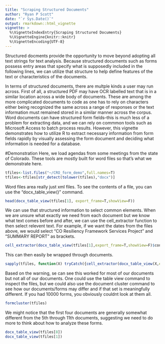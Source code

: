 ```yaml
---
title: "Scraping Structured Documents"
author: "Ryan P Scott"
date: "`r Sys.Date()`"
output: rmarkdown::html_vignette
vignette: >
  %\VignetteIndexEntry{Scraping Structured Documents}
  %\VignetteEngine{knitr::knitr}
  %\VignetteEncoding{UTF-8}
---
```


Structured docments provide the opportunity to move beyond adopting all text strings for text analysis. Because structured documents such as forms possess entry areas that specify what is supposedly included in the following lines, we can utilize that structure to help define features of the text or characteristics of the documents. 

In terms of structured documents, there are multple kinds a user may run across. First of all, a structured PDF may have OCR labelled text that is in a similar location across a wide body of documents. These are among the more complicated documents to code as one has to rely on characters either being recognized the same across a range of responses or the text information must remained stored in a similar manner across the corpus. Word documents can have structured form fields--this is much less of a problem for extracting data, and we can rely on commmon tools such as Microsoft Access to batch process results. However, this vignette demonstrates how to utilize R to extract necessary information from form fields rapidly by visually assessing the form document and deciding what information is needed for a database.

#Demonstration
Here, we load agendas from some meetings from the state of Colorado. These tools are mostly built for word files so that's what we demonstrate here.
```r
tfiles<-list.files("~/CRO_form_demo",full.names=T)
tfiles<-tfiles[str_detect(tolower(tfiles),"docx")]
```
Word files area really just xml files. To see the contents of a file, you can use the "docx_table_view()" command.

```r
head(docx_table_view(tfiles[1], export_frame=T,showView=F))
```

We can use that structured information to select common elements. When we are unsure what exactly we need from each document but we know what text comes before and after, we can use the cell_extractor function to then select relevent text. For example, if we want the dates from the files above, we would select "CO Resiliency Framework Services Project" and "SUMMARY REPORT" as brackets.

```r
cell_extractor(docx_table_view(tfiles[1],export_frame=T,showView=F)$content,"CO Resiliency","SUMMARY")
```

This can then easily be wrapped through documents.

```r
sapply(tfiles, function(X) tryCatch({cell_extractor(docx_table_view(X,export_frame=T,showView=F)$content,"CO Resiliency","SUMMARY")},error=function(e) {NA}))
```

Based on the warning, se can see this worked for most of our documents but not all of our documents. One could use the table view command to inspect the files, but we could also use the document cluster command to see how our documents/forms may differ and if that set is meaningfully different. If you had 10000 forms, you obviously couldnt look at them all. 

```r
formcluster(tfiles)
```

We might notice that the first four documents are generally somewhat different from the 5th through 11th documents, suggesting we need to do more to think about how to analyze these forms.

```r
docx_table_view(tfiles[8])
docx_table_view(tfiles[1])
```

